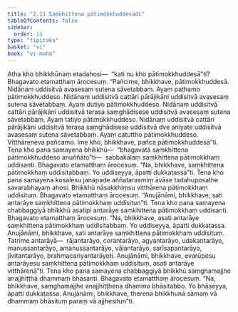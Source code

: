 ```yaml
---
title: "2.11 Saṃkhittena pātimokkhuddesādi"
tableOfContents: false
sidebar:
  order: 11
type: "tipitaka"
basket: "vi"
book: "vi-maha"
---
```



<DynamicBreadcrumb />

<Division number="150" book="vi-maha" e="ch" v="3" p="151">

<Paragraph number="624" book="vi-maha">
Atha kho bhikkhūnaṃ etadahosi—  “kati nu kho pātimokkhuddesā”ti? Bhagavato etamatthaṃ ārocesuṃ. “Pañcime, bhikkhave, pātimokkhuddesā. Nidānaṃ uddisitvā avasesaṃ sutena sāvetabbaṃ. Ayaṃ paṭhamo pātimokkhuddeso. Nidānaṃ uddisitvā cattāri pārājikāni uddisitvā avasesaṃ sutena sāvetabbaṃ. Ayaṃ dutiyo pātimokkhuddeso. Nidānaṃ uddisitvā cattāri pārājikāni uddisitvā terasa saṃghādisese uddisitvā avasesaṃ sutena sāvetabbaṃ. Ayaṃ tatiyo pātimokkhuddeso. Nidānaṃ uddisitvā cattāri pārājikāni uddisitvā terasa saṃghādisese uddisitvā dve aniyate uddisitvā avasesaṃ sutena sāvetabbaṃ. Ayaṃ catuttho pātimokkhuddeso. Vitthāreneva pañcamo. Ime kho, bhikkhave, pañca pātimokkhuddesā”ti.
</Paragraph>

<Paragraph number="625" book="vi-maha">
Tena kho pana samayena bhikkhū—  “bhagavatā saṃkhittena pātimokkhuddeso anuññāto”ti—  sabbakālaṃ saṃkhittena pātimokkhaṃ uddisanti. Bhagavato etamatthaṃ ārocesuṃ. “Na, bhikkhave, saṃkhittena pātimokkhaṃ uddisitabbaṃ. Yo uddiseyya, āpatti dukkaṭassā”ti.
</Paragraph>

<Paragraph number="626" book="vi-maha">
Tena kho pana samayena kosalesu janapade aññatarasmiṃ āvāse tadahuposathe savarabhayaṃ ahosi. Bhikkhū nāsakkhiṃsu vitthārena pātimokkhaṃ uddisituṃ. Bhagavato etamatthaṃ ārocesuṃ. “Anujānāmi, bhikkhave, sati antarāye saṃkhittena pātimokkhaṃ uddisitun”ti.
</Paragraph>

<Paragraph number="627" book="vi-maha">
Tena kho pana samayena chabbaggiyā bhikkhū asatipi antarāye saṃkhittena pātimokkhaṃ uddisanti. Bhagavato etamatthaṃ ārocesuṃ. “Na, bhikkhave, asati antarāye saṃkhittena pātimokkhaṃ uddisitabbaṃ. Yo uddiseyya, āpatti dukkaṭassa. Anujānāmi, bhikkhave, sati antarāye saṃkhittena pātimokkhaṃ uddisituṃ. Tatrime antarāyā—  rājantarāyo, corantarāyo, agyantarāyo, udakantarāyo, manussantarāyo, amanussantarāyo, vāḷantarāyo, sarīsapantarāyo, jīvitantarāyo, brahmacariyantarāyoti. Anujānāmi, bhikkhave, evarūpesu antarāyesu saṃkhittena pātimokkhaṃ uddisituṃ, asati antarāye vitthārenā”ti.
</Paragraph>

<Paragraph number="628" book="vi-maha">
Tena kho pana samayena chabbaggiyā bhikkhū saṃghamajjhe anajjhiṭṭhā dhammaṃ bhāsanti. Bhagavato etamatthaṃ ārocesuṃ. “Na, bhikkhave, saṃghamajjhe anajjhiṭṭhena dhammo bhāsitabbo. Yo bhāseyya, āpatti dukkaṭassa. Anujānāmi, bhikkhave, therena bhikkhunā sāmaṃ vā dhammaṃ bhāsituṃ paraṃ vā ajjhesitun”ti.
</Paragraph>
</Division>